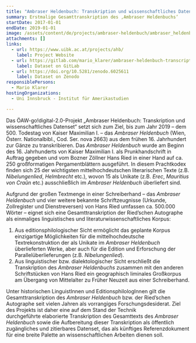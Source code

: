 ```yaml
---
title: "Ambraser Heldenbuch: Transkription und wissenschaftliches Datenset"
summary: Erstmalige Gesamttranskription des ‚Ambraser Heldenbuchs‘
startDate: 2017-01-01
endDate: 2019-01-01
image: /assets/content/de/projects/ambraser-heldenbuch/ambraser_heldenbuch2.png
attachments: []
links:
  - url: https://www.uibk.ac.at/projects/ahb/
    label: Project Website
  - url: https://gitlab.com/mario_klarer/ambraser-heldenbuch-transcription-and-scientific-dataset
    label: Dataset on GitLab
  - url: https://doi.org/10.5281/zenodo.6025611
    label: Dataset on Zenodo
responsiblePersons:
  - Mario Klarer
hostingOrganizations:
  - Uni Innsbruck - Institut für Amerikastudien

---
```

Das ÖAW-go!digital-2.0-Projekt „Ambraser Heldenbuch: Transkription und wissenschaftliches Datenset“ setzt sich zum Ziel, bis zum Jahr 2019 – dem 500. Todestag von Kaiser Maximilian I. – das _Ambraser Heldenbuch_ (Wien, Österr. Nationalbibl., Cod. Ser. nova 2663) aus dem frühen 16. Jahrhundert zur Gänze zu transkribieren. Das _Ambraser Heldenbuch_ wurde am Beginn des 16. Jahrhunderts von Kaiser Maximilian I. als Prunkhandschrift in Auftrag gegeben und vom Bozner Zöllner Hans Ried in einer Hand auf ca. 250 großformatigen Pergamentblättern ausgeführt. In diesem Prachtkodex finden sich 25 der wichtigsten mittelhochdeutschen literarischen Texte (z.B. _Nibelungenlied_, _Helmbrecht_ etc.), wovon 15 als Unikate (z.B. _Erec_, _Mauritius von Craûn_ etc.) ausschließlich im _Ambraser Heldenbuch_ überliefert sind.

Aufgrund der großen Textmenge in einer Schreiberhand – das _Ambraser Heldenbuch_ und vier weitere bekannte Schriftzeugnisse (Urkunde, Zollregister und Dienstreversen) von Hans Ried umfassen ca. 500.000 Wörter – eignet sich eine Gesamttranskription der Ried’schen Autographe als einmaliges linguistisches und literaturwissenschaftliches Korpus:

1.  Aus editionsphilologischer Sicht ermöglicht das geplante Korpus einzigartige Möglichkeiten für die mittelhochdeutsche Textrekonstruktion der als Unikate im _Ambraser Heldenbuch_ überlieferten Werke, aber auch für die Edition und Erforschung der Parallelüberlieferungen (z.B. _Nibelungenlied_).
2.  Aus linguistischer bzw. dialektologischer Sicht erschließt die Transkription des _Ambraser Heldenbuchs_ zusammen mit den anderen Schriftstücken von Hans Ried ein geographisch liminales Großkorpus am Übergang von Mittelalter zu Früher Neuzeit aus einer Schreiberhand.

Unter historischen LinguistInnen und EditionsphilologInnen gilt die Gesamttranskription des _Ambraser Heldenbuch_ bzw. der Ried’schen Autographe seit vielen Jahren als vorrangiges Forschungsdesiderat. Ziel des Projekts ist daher eine auf dem Stand der Technik durchgeführte elaborierte Transkription des Gesamttexts des _Ambraser Heldenbuch_ sowie die Aufbereitung dieser Transkription als öffentlich zugängliches und zitierbares Datenset, das als künftiges Referenzdokument für eine breite Palette an wissenschaftlichen Arbeiten dienen soll.